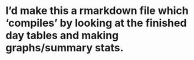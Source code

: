 # I'd make this a rmarkdown file which 'compiles' by looking at the finished day tables and making graphs/summary stats.
